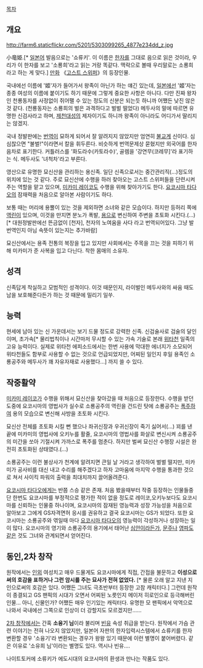 [[목차]]
== 개요 ==
http://farm6.staticflickr.com/5201/5303099265_4877e234dd_z.jpg

小竜姫.[* [[일본어]] 발음으로는 '쇼류키'. 이 이름은 [[한자]]를 그대로 음으로 읽은 것이라, 우리가 이 한자를 보고 '소룡희'라고 읽는 거랑 똑같다. 맥락으로 볼때 우리말로는 소룡희라고 하는 게 맞다.] 
[[만화]] 《[[고스트 스위퍼]]》의 등장인물.

국내에선 이름에 '姬'자가 들어가서 왕족이 아닌가 하는 얘긴 있는데, [[일본]]에선 '姬'자는 종종 여성의 이름에 붙이기도 하기 때문에 그렇게 중요한 사항은 아니다. 다만 진짜 왕자인 천룡동자를 사정없이 쥐어팰 수 있는 정도의 신분은 되는듯 하니까 어쨌든 낮진 않은것 같다. (천룡동자는 소룡희의 벌은 과격하다고 벌벌 떨었다) 메두사의 말에 따르면 유명한 신검사라고 하며, [[제천대성]]의 제자이기도 하니까 왕족이 아니라도 어디가서 딸리지는 않겠지.

국내 정발판에는 [[번역]]이 묘하게 되어서 잘 알려지지 않았지만 엄연히 [[불교]]계 신이다. 심심찮으면 "불벌!"이라면서 칼을 휘두른다. 비슷하게 번역문제상 묻혔지만 외국어를 한자 음차로 표기한다. 커틀러스를 '화도라수(카토라수)', 골렘을 '강연무(코레무]'라 표기하는 식. 메두사도 '녀척차'라고 부른다.

영산으로 유명한 묘신산을 관리하는 용신족. 일단 신족으로서는 중간관리직(…)정도의 위치에 있는 것 같다. 주로 묘신산에 수행을 하러 찾아오는 고스트 스위퍼들을 단련시켜주는 역할을 맡고 있으며, [[미카미 레이코]]도 수행을 위해 찾아가기도 한다. [[요코시마 타다오]]의 잠재력을 처음으로 알아본 사람이기도 하다.

보통 때는 머리에 용뿔이 있는 것을 제외하면 소녀와 같은 모습이다. 하지만 등허리 쪽에 [[역린]]이 있으며, 이것을 만지면 분노가 폭발, [[용]]으로 변신하여 주변을 초토화 시킨다.(…)[* 대원정발판에선 뜬금없이 [천자], 천자의 노여움을 사다 라고 번역되어있다. 그냥 발번역인지 아님 속뜻이 있는지는 추가바람]

묘신산에서는 용족 전통의 복장을 입고 있지만 사회에서는 주목을 끄는 것을 피하기 위해 미카미가 준 사복을 입고 다닌다. 착한 몸매의 소유자.

== 성격 ==
신족답게 착실하고 모범적인 성격이다. 이것 때문인지, 라이벌인 메두사와의 싸움 때도 남을 보호해준다든가 하는 것 때문에 밀리기 일쑤.

== 능력 ==
현세에 남아 있는 신 가운데서는 보기 드물 정도로 강력한 신족. 신검술사로 검술의 달인이며, 초가속[* 물리법칙이나 시간마저 무시할 수 있는 가속 기술로 본래 [[위타천]] 일족의 고유 능력이다. 실제로 위타천 에피소드에서는 한번 사용에 막대한 에너지가 소모되어 위타천들도 함부로 사용할 수 없는 것으로 언급되었지만, 어찌된 일인지 후일 용족인 소룡공주와 메두사가 꽤 자유자재로 사용했다...] 까지 쓸 수 있다.

== 작중활약 ==
[[미카미 레이코]]가 수행을 위해서 묘신산을 찾아갔을 때 처음으로 등장한다. 수행을 받던 도중에 요코시마의 영법사가 실수로 소룡공주의 역린을 건드린 탓에 소룡공주는 [[폭주]]하여 용의 모습으로 변신해 사방을 초토화 시킨다.

묘신산 전체를 초토화 시킬 뻔 했으나 좌귀신장과 우귀신장이 죽기 싫어서(…) 꾀를 낸 끝에 미카미의 영법사에 오키누를 활줄, 요코시마의 영법사를 화살로 변신시켜 소룡공주의 미간을 쏘아 기절시켜 가까스로 폭주를 멈춘다. 하지만 벌써 묘신산 수행장 시설은 완전히 초토화된 상태였다.(…)

소룡공주는 이런 불상사가 천계에 알려지면 큰일 날 거라고 생각하여 벌벌 떨지만, 미카미가 공사비를 대신 내고 수리를 해주겠다고 하자 고마움에 마지막 수행을 통과한 것으로 쳐서 사이킥 파워의 출력을 최대치까지 끌어올려준다.

[[요코시마 타다오]]에게는 반쯤 스승 같은 존재. 처음 봤을때부터 작중 등장하는 인물들중 단 한번도 요코시마를 부정적으로 평가한 적이 없을 정도로 레이코,오키누보다도 요코시마를 신뢰하는 인물중 하나이며, 요코시마의 잠재된 영능력과 성장 가능성을 처음으로 알아보고 그에게 GS자격면허 응시를 권유하고 결국 요코시마는 GS가 되었다. 또한 요코시마는 소룡공주와 엮일때 마다 [[요코시마 타다오]]의 영능력이 각성하거나 성장하는 일이 많다. 요코시마의 영기와 소룡공주의 용기에서 태어난 [[심안]]이라든가, [[문주]]나 [[영파도]]같은 것도 그녀와 관계되면서 얻어진다.

== 동인,2차 창작 ==
원작에서는 [[인외]] 여성치고 매우 드물게도 요코시마에게 직접, 간접을 불문하고 '''이성으로써의 호감을 표하거나 그런 암시를 주는 묘사가 전혀 없었다.''' [* 물론 오래 알고 지낸 지인으로써의 호감은 있다. 어쨌든 그녀도 극초반부터 등장한 고참 캐릭터다.] 그런데 원작이 종결되고 GS 팬픽의 시대가 오면서 어찌된 노릇인지 메이저 히로인으로 등극해버린 인물… 아니, 신물인가? 어쨌든 매우 인기있는 캐릭터다. 유명한 모 팬픽에서 악역으로 나와서 국내에선 그쪽으로 인상이 더 강할지도 모르겠지만……

[[2차 창작]]에서는 간혹 '''소융기 님'''이라 불리며 [[빈유]] 속성 취급을 받는다. 원작에서 가슴 관련 이야기는 전혀 나오지 않았지만, 일본어 자판의 한자입력시스템에서 쇼류키를 한자 변환할 경우 '소융기'라 변환되는 경우가 왕왕 있기 때문에 이런 별명이 붙어버렸다. 같은 이유로 '소유희 님'이라는 별명도 있다. 역시나 빈유....

나이트토커에 소류키가 에도시대의 요코시마의 환생과 만나는 작품도 있다.
